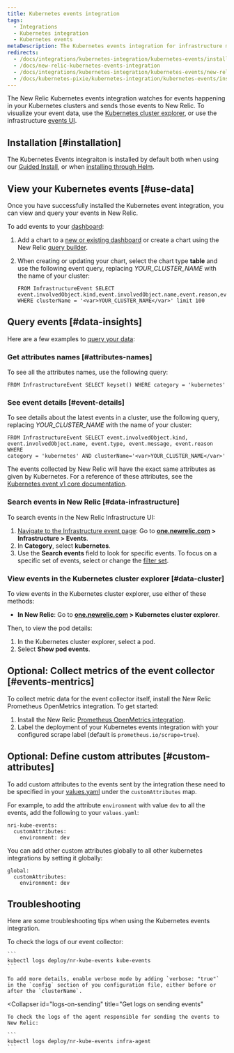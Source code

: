 ```yaml
---
title: Kubernetes events integration
tags:
  - Integrations
  - Kubernetes integration
  - Kubernetes events
metaDescription: The Kubernetes events integration for infrastructure monitoring watches for events happening in Kubernetes clusters and sends them to New Relic.
redirects:
  - /docs/integrations/kubernetes-integration/kubernetes-events/install-kubernetes-events-integration
  - /docs/new-relic-kubernetes-events-integration
  - /docs/integrations/kubernetes-integration/kubernetes-events/new-relic-kubernetes-events-integration
  - /docs/kubernetes-pixie/kubernetes-integration/kubernetes-events/install-kubernetes-events-integration
---
```


The New Relic Kubernetes events integration watches for events happening in your Kubernetes clusters and sends those events to New Relic. To visualize your event data, use the [Kubernetes cluster explorer](/docs/integrations/kubernetes-integration/cluster-explorer/kubernetes-cluster-explorer), or use the infrastructure [events UI](/docs/infrastructure/new-relic-infrastructure/infrastructure-ui-pages/infrastructure-events-page-live-feed-every-config-change).

## Installation [#installation]

The Kubernetes Events integraiton is installed by default both when using our [Guided Install](/docs/kubernetes-pixie/kubernetes-integration/installation/kubernetes-integration-install-configure), or when [installing through Helm](/docs/kubernetes-pixie/kubernetes-integration/installation/install-kubernetes-integration-using-helm).

## View your Kubernetes events [#use-data]

Once you have successfully installed the Kubernetes event integration, you can view and query your events in New Relic.

To add events to your [dashboard](/docs/dashboards/new-relic-one-dashboards/get-started/introduction-new-relic-one-dashboards):

1. Add a chart to a [new or existing dashboard](/docs/query-your-data/explore-query-data/dashboards/introduction-dashboards/) or create a chart using the New Relic [query builder](/docs/chart-builder/use-chart-builder/get-started/introduction-chart-builder).
2. When creating or updating your chart, select the chart type **table** and use the following event query, replacing <var>YOUR_CLUSTER_NAME</var> with the name of your cluster:

   ```
   FROM InfrastructureEvent SELECT
   event.involvedObject.kind,event.involvedObject.name,event.reason,event.message
   WHERE clusterName = '<var>YOUR_CLUSTER_NAME</var>' limit 100
   ```

## Query events [#data-insights]

Here are a few examples to [query your data](/docs/using-new-relic/data/understand-data/query-new-relic-data):

### Get attributes names [#attributes-names]

To see all the attributes names, use the following query:

```
FROM InfrastructureEvent SELECT keyset() WHERE category = 'kubernetes'
```

### See event details [#event-details]

To see details about the latest events in a cluster, use the following query, replacing <var>YOUR_CLUSTER_NAME</var> with the name of your cluster:

```
FROM InfrastructureEvent SELECT event.involvedObject.kind,
event.involvedObject.name, event.type, event.message, event.reason WHERE
category = 'kubernetes' AND clusterName='<var>YOUR_CLUSTER_NAME</var>'​
```

The events collected by New Relic will have the exact same attributes as given by Kubernetes. For a reference of these attributes, see the [Kubernetes event v1 core documentation](https://kubernetes.io/docs/reference/generated/kubernetes-api/v1.19/#event-v1-core).

### Search events in New Relic [#data-infrastructure]

To search events in the New Relic Infrastructure UI:

1. [Navigate to the Infrastructure event page](https://one.newrelic.com): Go to **[one.newrelic.com](https://one.newrelic.com) > Infrastructure > Events**.
2. In **Category**, select **kubernetes**.
3. Use the <Icon name="fe-search"/>
   **Search events** field to look for specific events. To focus on a specific set of events, select or change the [filter set](/docs/scopes-organize-your-infrastructure).

### View events in the Kubernetes cluster explorer [#data-cluster]

To view events in the Kubernetes cluster explorer, use either of these methods:

* **In New Relic**: Go to **[one.newrelic.com](https://one.newrelic.com) > Kubernetes cluster explorer**.

Then, to view the pod details:

1. In the Kubernetes cluster explorer, select a pod.
2. Select **Show pod events**.

## Optional: Collect metrics of the event collector [#events-mentrics]

To collect metric data for the event collector itself, install the New Relic Prometheus OpenMetrics integration. To get started:

1. Install the New Relic [Prometheus OpenMetrics integration](/docs/integrations/prometheus-integrations/prometheus-kubernetes/new-relic-prometheus-openmetrics-integration-kubernetes).
2. Label the deployment of your Kubernetes events integration with your configured scrape label (default is `prometheus.io/scrape=true`).

## Optional: Define custom attributes [#custom-attributes]

To add custom attributes to the events sent by the integration these need to be specified in your
[values.yaml](https://github.com/newrelic/nri-kube-events/blob/main/charts/nri-kube-events/values.yaml) under the `customAttributes` map.

For example, to add the attribute `environment` with value `dev` to all the events, add the following to your `values.yaml`:

```
nri-kube-events:
  customAttributes:
    environment: dev
```

You can add other custom attributes globally to all other kubernetes integrations by setting it globally:

```
global:
  customAttributes:
    environment: dev
```

## Troubleshooting

Here are some troubleshooting tips when using the Kubernetes events integration.

<CollapserGroup>
  <Collapser
    id="logs-on-collection"
    title="Get logs on event collection"
  >
    To check the logs of our event collector:

    ```
    kubectl logs deploy/nr-kube-events kube-events
    ```

    To add more details, enable verbose mode by adding `verbose: "true"` in the `config` section of you configuration file, either before or after the `clusterName`.
  </Collapser>

  <Collapser
    id="logs-on-sending"
    title="Get logs on sending events"
  >
    To check the logs of the agent responsible for sending the events to New Relic:

    ```
    kubectl logs deploy/nr-kube-events infra-agent
    ```
  </Collapser>
</CollapserGroup>
